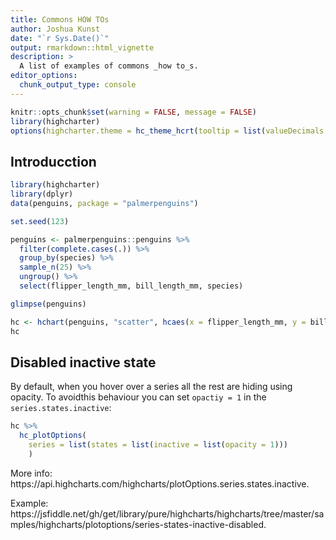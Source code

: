 ```yaml
---
title: Commons HOW TOs
author: Joshua Kunst
date: "`r Sys.Date()`"
output: rmarkdown::html_vignette
description: >
  A list of examples of commons _how to_s.
editor_options: 
  chunk_output_type: console
---
```


<script>
$(document).ready(function(){ 
  el = $(".page-header > h1")
  icon = "question-circle-o"
  text = el.text()
  text_new = "<span class=\"fa fa-" + icon  + "\"></span> " + text
  el.html(text_new) 
}) ;
</script>

```r
knitr::opts_chunk$set(warning = FALSE, message = FALSE)
library(highcharter)
options(highcharter.theme = hc_theme_hcrt(tooltip = list(valueDecimals = 2)))
```

## Introducction


```r
library(highcharter)
library(dplyr)
data(penguins, package = "palmerpenguins")

set.seed(123)

penguins <- palmerpenguins::penguins %>% 
  filter(complete.cases(.)) %>% 
  group_by(species) %>% 
  sample_n(25) %>% 
  ungroup() %>% 
  select(flipper_length_mm, bill_length_mm, species)

glimpse(penguins)

hc <- hchart(penguins, "scatter", hcaes(x = flipper_length_mm, y = bill_length_mm, group = species)) 
hc
```


## Disabled inactive state 

By default, when you hover over a series all the rest are hiding using opacity.
To avoidthis behaviour you can set `opactiy = 1` in the `series.states.inactive`:

```r
hc %>%
  hc_plotOptions(
    series = list(states = list(inactive = list(opacity = 1)))
    )
```

More info: https://api.highcharts.com/highcharts/plotOptions.series.states.inactive.

Example: https://jsfiddle.net/gh/get/library/pure/highcharts/highcharts/tree/master/samples/highcharts/plotoptions/series-states-inactive-disabled.
